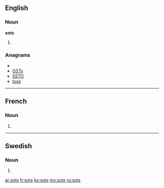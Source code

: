 ==English==

===Noun===
'''sots'''

# {{plural of|[[sot]]}}

===Anagrams===
* {{alphagram|osst}}
* [[OSTs#English|OSTs]]
* [[SSTO#English|SSTO]]
* [[toss#English|toss]]

----

==French==

===Noun===
{{infl|fr|plural}} {{m|p}}

# {{plural of|sot|lang=fr}}

----

==Swedish==

===Noun===
{{infl|sv|noun form}}

# {{sv-noun-form-indef-gen|sot}}

[[ar:sots]]
[[fr:sots]]
[[ko:sots]]
[[my:sots]]
[[ru:sots]]